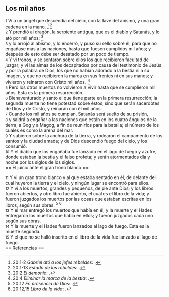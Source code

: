 == Los mil años ==

{{anchor|1}} <small>1</small> Vi a un ángel que descendía del cielo, con la llave del abismo, y una gran cadena en la mano. <ref>20:1-2 ''Gabriel ató a los jefes rebeldes'': {{lib|LU|53|1|6}}.</ref> <ref>20:1-13 ''Estado de los rebeldes'': {{lib|LU|53|9|3}}.</ref><br>
{{anchor|2}} <small>2</small> Y prendió al dragón, la serpiente antigua, que es el diablo y Satanás, y lo ató por mil años; <ref>20:2 ''El demonio'': {{lib|LU|53|1|4}}.</ref><br>
{{anchor|3}} <small>3</small> y lo arrojó al abismo, y lo encerró, y puso su sello sobre él, para que no engañase más a las naciones, hasta que fuesen cumplidos mil años; y después de esto debe ser desatado por un poco de tiempo.<br>
{{anchor|4}} <small>4</small> Y vi tronos, y se sentaron sobre ellos los que recibieron facultad de juzgar; y vi las almas de los decapitados por causa del testimonio de Jesús y por la palabra de Dios, los que no habían adorado a la bestia ni a su imagen, y que no recibieron la marca en sus frentes ni en sus manos; y vivieron y reinaron con Cristo mil años. <ref>20:4 ''Eliminar la marca de la bestia'': {{lib|LU|47|9|1}}.</ref><br>
{{anchor|5}} <small>5</small> Pero los otros muertos no volvieron a vivir hasta que se cumplieron mil años. Esta es la primera resurrección.<br>
{{anchor|6}} <small>6</small> Bienaventurado y santo el que tiene parte en la primera resurrección; la segunda muerte no tiene potestad sobre éstos, sino que serán sacerdotes de Dios y de Cristo, y reinarán con él mil años.<br>
{{anchor|7}} <small>7</small> Cuando los mil años se cumplan, Satanás será suelto de su prisión,<br>
{{anchor|8}} <small>8</small> y saldrá a engañar a las naciones que están en los cuatro ángulos de la tierra, a Gog y a Magog, a fin de reunirlos para la batalla; el número de los cuales es como la arena del mar.<br>
{{anchor|9}} <small>9</small> Y subieron sobre la anchura de la tierra, y rodearon el campamento de los santos y la ciudad amada; y de Dios descendió fuego del cielo, y los consumió.<br>
{{anchor|10}} <small>10</small> Y el diablo que los engañaba fue lanzado en el lago de fuego y azufre, donde estaban la bestia y el falso profeta; y serán atormentados día y noche por los siglos de los siglos.<br>
== El juicio ante el gran trono blanco ==

{{anchor|11}} <small>11</small> Y vi un gran trono blanco y al que estaba sentado en él, de delante del cual huyeron la tierra y el cielo, y ningún lugar se encontró para ellos.<br>
{{anchor|12}} <small>12</small> Y vi a los muertos, grandes y pequeños, de pie ante Dios; y los libros fueron abiertos, y otro libro fue abierto, el cual es el libro de la vida; y fueron juzgados los muertos por las cosas que estaban escritas en los libros, según sus obras. <ref>20:12 ''En presencia de Dios'': {{lib|LU|6|8|4}}.</ref> <ref>20:12,15 ''Libro de la vida'': {{lib|LU|27|5|1}}.</ref><br>
{{anchor|13}} <small>13</small> Y el mar entregó los muertos que había en él; y la muerte y el Hades entregaron los muertos que había en ellos; y fueron juzgados cada uno según sus obras.<br>
{{anchor|14}} <small>14</small> Y la muerte y el Hades fueron lanzados al lago de fuego. Esta es la muerte segunda.<br>
{{anchor|15}} <small>15</small> Y el que no se halló inscrito en el libro de la vida fue lanzado al lago de fuego.<br>
== Referencias ==

<references />
